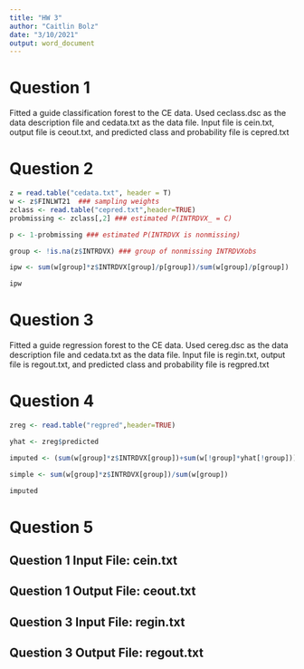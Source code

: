 ```yaml
---
title: "HW 3"
author: "Caitlin Bolz"
date: "3/10/2021"
output: word_document
---
```


# Question 1
Fitted a guide classification forest to the CE data. Used ceclass.dsc as the data description file and cedata.txt as the data file. Input file is cein.txt, output file is ceout.txt, and predicted class and probability file is cepred.txt


# Question 2
```r
z = read.table("cedata.txt", header = T)
w <- z$FINLWT21  ### sampling weights
zclass <- read.table("cepred.txt",header=TRUE)
probmissing <- zclass[,2] ### estimated P(INTRDVX_ = C)

p <- 1-probmissing ### estimated P(INTRDVX is nonmissing)

group <- !is.na(z$INTRDVX) ### group of nonmissing INTRDVXobs

ipw <- sum(w[group]*z$INTRDVX[group]/p[group])/sum(w[group]/p[group])
```

```r
ipw
```


# Question 3
Fitted a guide regression forest to the CE data. Used cereg.dsc as the data description file and cedata.txt as the data file. Input file is regin.txt, output file is regout.txt, and predicted class and probability file is regpred.txt


# Question 4
```r
zreg <- read.table("regpred",header=TRUE)

yhat <- zreg$predicted

imputed <- (sum(w[group]*z$INTRDVX[group])+sum(w[!group]*yhat[!group]))/sum(w)

simple <- sum(w[group]*z$INTRDVX[group])/sum(w[group])
```

```r
imputed
```

# Question 5

## Question 1 Input File: cein.txt


## Question 1 Output File: ceout.txt


## Question 3 Input File: regin.txt


## Question 3 Output File: regout.txt

